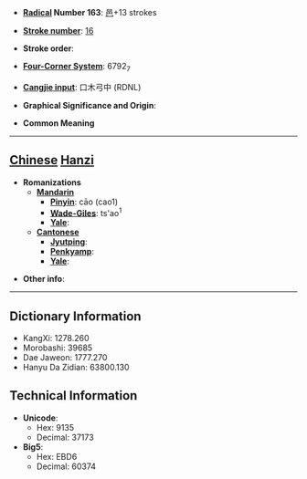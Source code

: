 * '''[[Wiktionary:Chinese radical index| Radical]] Number 163''': [[Wiktionary:Chinese radical index 邑|邑]]+13 strokes

* '''[[Wiktionary:Chinese total strokes index|Stroke number]]''': [[Wiktionary:Chinese total strokes index 16|16]]

* '''Stroke order''': 

* '''[[Wiktionary:Chinese four corner index|Four-Corner System]]''': 6792<sub>7</sub>

* '''[[Wiktionary:Chinese Cangjie index|Cangjie input]]''': 口木弓中 (RDNL)

* '''Graphical Significance and Origin''': 

* '''Common Meaning'''

----

== [[Chinese]] [[Hanzi]] ==

* '''Romanizations'''
** '''[[Mandarin]]'''
*** '''[[Pinyin]]''': cāo (cao1)
*** '''[[Wade-Giles]]''': ts'ao<sup>1</sup>
*** '''[[Yale]]''': 
** '''[[Cantonese]]'''
*** '''[[Jyutping]]''':
*** '''[[Penkyamp]]''': 
*** '''[[Yale]]''': 

* '''Other info''': 

----

== Dictionary Information ==

* KangXi: 1278.260
* Morobashi: 39685
* Dae Jaweon: 1777.270
* Hanyu Da Zidian: 63800.130

== Technical Information ==

* '''Unicode''':
** Hex: 9135
** Decimal: 37173
* '''Big5''':
** Hex: EBD6
** Decimal: 60374